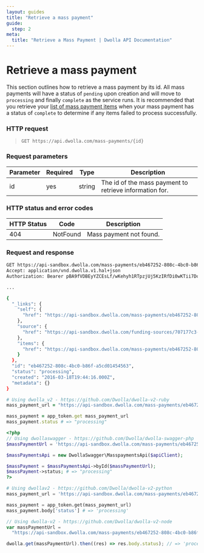 ```yaml
---
layout: guides
title: "Retrieve a mass payment"
guide:
  step: 2
meta:
  title: "Retrieve a Mass Payment | Dwolla API Documentation"
---
```


# Retrieve a mass payment

This section outlines how to retrieve a mass payment by its id. All mass payments will have a status of `pending` upon creation and will move to `processing` and finally `complete` as the service runs. It is recommended that you retrieve your [list of mass payment items](https://developers.dwolla.com/api-reference/mass-payments/list-items) when your mass payment has a status of `complete` to determine if any items failed to process successfully.

### HTTP request

> `GET https://api.dwolla.com/mass-payments/{id}`

### Request parameters

| Parameter | Required | Type   | Description                                             |
| --------- | -------- | ------ | ------------------------------------------------------- |
| id        | yes      | string | The id of the mass payment to retrieve information for. |

### HTTP status and error codes

| HTTP Status | Code     | Description             |
| ----------- | -------- | ----------------------- |
| 404         | NotFound | Mass payment not found. |

### Request and response

```bash
GET https://api-sandbox.dwolla.com/mass-payments/eb467252-808c-4bc0-b86f-a5cd01454563
Accept: application/vnd.dwolla.v1.hal+json
Authorization: Bearer pBA9fVDBEyYZCEsLf/wKehyh1RTpzjUj5KzIRfDi0wKTii7DqY

...

{
  "_links": {
    "self": {
      "href": "https://api-sandbox.dwolla.com/mass-payments/eb467252-808c-4bc0-b86f-a5cd01454563"
    },
    "source": {
      "href": "https://api-sandbox.dwolla.com/funding-sources/707177c3-bf15-4e7e-b37c-55c3898d9bf4"
    },
    "items": {
      "href": "https://api-sandbox.dwolla.com/mass-payments/eb467252-808c-4bc0-b86f-a5cd01454563/items"
    }
  },
  "id": "eb467252-808c-4bc0-b86f-a5cd01454563",
  "status": "processing",
  "created": "2016-03-18T19:44:16.000Z",
  "metadata": {}
}
```

```ruby
# Using dwolla_v2 - https://github.com/Dwolla/dwolla-v2-ruby
mass_payment_url = "https://api-sandbox.dwolla.com/mass-payments/eb467252-808c-4bc0-b86f-a5cd01454563"

mass_payment = app_token.get mass_payment_url
mass_payment.status # => "processing"
```

```php
<?php
// Using dwollaswagger - https://github.com/Dwolla/dwolla-swagger-php
$massPaymentUrl = 'https://api-sandbox.dwolla.com/mass-payments/eb467252-808c-4bc0-b86f-a5cd01454563';

$massPaymentsApi = new DwollaSwagger\MasspaymentsApi($apiClient);

$massPayment = $massPaymentsApi->byId($massPaymentUrl);
$massPayment->status; # => "processing"
?>
```

```python
# Using dwollav2 - https://github.com/Dwolla/dwolla-v2-python
mass_payment_url = 'https://api-sandbox.dwolla.com/mass-payments/eb467252-808c-4bc0-b86f-a5cd01454563'

mass_payment = app_token.get(mass_payment_url)
mass_payment.body['status'] # => 'processing'
```

```javascript
// Using dwolla-v2 - https://github.com/Dwolla/dwolla-v2-node
var massPaymentUrl =
  "https://api-sandbox.dwolla.com/mass-payments/eb467252-808c-4bc0-b86f-a5cd01454563";

dwolla.get(massPaymentUrl).then((res) => res.body.status); // => 'processing'
```
